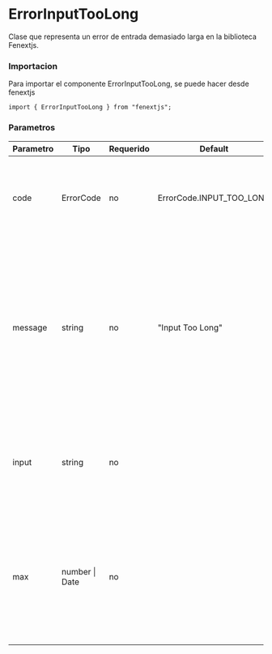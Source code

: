 # ErrorInputTooLong

Clase que representa un error de entrada demasiado larga en la biblioteca Fenextjs.

### Importacion

Para importar el componente ErrorInputTooLong, se puede hacer desde fenextjs

```tsx copy
import { ErrorInputTooLong } from "fenextjs";
```

### Parametros

| Parametro | Tipo | Requerido | Default | Descripcion |
| --------- | ---- | --------- | ------- | ----------- |
| code | ErrorCode | no | ErrorCode.INPUT_TOO_LONG | Código de error específico que indica que la entrada es demasiado larga. |
| message | string | no | "Input Too Long" | Mensaje de error que describe la naturaleza del error cuando la entrada excede la longitud máxima permitida. Si se proporciona un valor máximo, el mensaje lo incluirá. |
| input | string | no |  | Texto opcional que proporciona información sobre la entrada que causó el error. |
| max | number \| Date | no |  | Valor opcional que especifica la longitud máxima permitida para la entrada. El mensaje incluirá este valor si se proporciona. |
